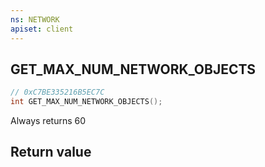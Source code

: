 ```yaml
---
ns: NETWORK
apiset: client
---
```

## GET_MAX_NUM_NETWORK_OBJECTS

```c
// 0xC7BE335216B5EC7C
int GET_MAX_NUM_NETWORK_OBJECTS();
```

Always returns 60


## Return value